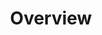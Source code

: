 ---
title: Overview
description: Overview of Monitoring Storage Usage using the Synapse SDK.
sidebar:
  order: 0
---